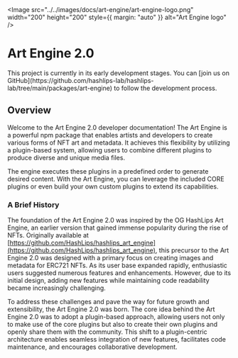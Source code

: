 
<br />
<br />

<Image
  src="../../images/docs/art-engine/art-engine-logo.png"
  width="200"
  height="200"
  style={{ margin: "auto" }}
  alt="Art Engine logo"
/>

# Art Engine 2.0

<Callout type="info">
  This project is currently in its early development stages. You can [join us on
  GitHub](https://github.com/hashlips-lab/hashlips-lab/tree/main/packages/art-engine)
  to follow the development process.
</Callout>

## Overview

Welcome to the Art Engine 2.0 developer documentation! The Art Engine is a powerful
npm package that enables artists and developers to create various forms of NFT art and
metadata. It achieves this flexibility by utilizing a plugin-based system, allowing
users to combine different plugins to produce diverse and unique media files.

The engine executes these plugins in a predefined order to generate desired content.
With the Art Engine, you can leverage the included CORE plugins or even build your
own custom plugins to extend its capabilities.

### A Brief History

The foundation of the Art Engine 2.0 was inspired by the OG HashLips Art Engine, an earlier version that gained immense popularity during the rise of NFTs. Originally available at [https://github.com/HashLips/hashlips_art_engine](https://github.com/HashLips/hashlips_art_engine), this precursor to the Art Engine 2.0 was designed with a primary focus on creating images and metadata for ERC721 NFTs. As its user base expanded rapidly, enthusiastic users suggested numerous features and enhancements. However, due to its initial design, adding new features while maintaining code readability became increasingly challenging.

To address these challenges and pave the way for future growth and extensibility, the Art Engine 2.0 was born. The core idea behind the Art Engine 2.0 was to adopt a plugin-based approach, allowing users not only to make use of the core plugins but also to create their own plugins and openly share them with the community. This shift to a plugin-centric architecture enables seamless integration of new features, facilitates code maintenance, and encourages collaborative development.
